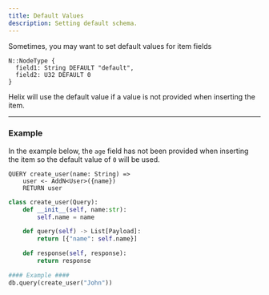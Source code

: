 ```yaml
---
title: Default Values
description: Setting default schema.
---
```


Sometimes, you may want to set default values for item fields

```text tab="Helix"
N::NodeType {
  field1: String DEFAULT "default",
  field2: U32 DEFAULT 0
}
```

Helix will use the default value if a value is not provided when inserting the item.

---

### Example
In the example below, the `age` field has not been provided when inserting the item so 
the default value of `0` will be used.

```text tab="Helix"
QUERY create_user(name: String) =>
    user <- AddN<User>({name}) 
    RETURN user
```

```py tab="Python"
class create_user(Query):
    def __init__(self, name:str):
        self.name = name

    def query(self) -> List[Payload]:
        return [{"name": self.name}]

    def response(self, response):
        return response

#### Example ####
db.query(create_user("John"))
```